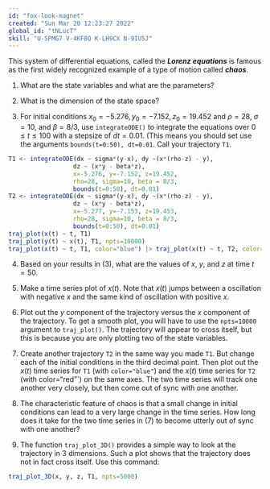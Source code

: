 ```yaml
---
id: "fox-look-magnet"
created: "Sun Mar 20 12:23:27 2022"
global_id: "tNLucT"
skill: "U-5PMG7 V-4KF8Q K-LH9CX N-9IU5J"
---
```



This system of differential equations, called the ***Lorenz equations*** is famous as the first widely recognized example of a type of motion called ***chaos***.

\begin{eqnalign}
\partial_t x & = \sigma (y - x), \\
\partial_t y & = x (\rho - z) - y, \\
\partial_t z & = x y - \beta z
\end{eqnalign}

1. What are the state variables and what are the parameters?

2. What is the dimension of the state space?

3. For initial conditions $x_0 = -5.276, y_0 = -7.152, z_0=19.452$ and $\rho=28$, $\sigma=10$, and $\beta=8/3$, use `integrateODE()` to integrate the equations over $0 \leq t \leq 100$ with a stepsize of $dt=0.01$. (This means you should set use the arguments `bounds(t=0:50), dt=0.01`. Call your trajectory `T1`.

```r
T1 <- integrateODE(dx ~ sigma*(y-x), dy ~(x*(rho-z) - y), 
                  dz ~ (x*y - beta*z),
                  x=-5.276, y=-7.152, z=19.452, 
                  rho=28, sigma=10, beta = 8/3, 
                  bounds(t=0:50), dt=0.01)
T2 <- integrateODE(dx ~ sigma*(y-x), dy ~(x*(rho-z) - y), 
                  dz ~ (x*y - beta*z),
                  x=-5.277, y=-7.153, z=19.453, 
                  rho=28, sigma=10, beta = 8/3, 
                  bounds(t=0:50), dt=0.01)
traj_plot(x(t) ~ t, T1)
traj_plot(y(t) ~ x(t), T1, npts=10000)
traj_plot(x(t) ~ t, T1, color="blue") |> traj_plot(x(t) ~ t, T2, color="red")
```

4. Based on your results in (3), what are the values of $x$, $y$, and $z$ at time $t=50$.

5. Make a time series plot of $x(t)$. Note that $x(t)$ jumps between a  oscillation with negative $x$ and the same kind of oscillation with positive $x$.

6. Plot out the $y$ component of the trajectory versus the $x$ component of the trajectory. To get a smooth plot, you will have to use the `npts=10000` argument to `traj_plot()`. The trajectory will appear to cross itself, but this is because you are only plotting two of the state variables.

7. Create another trajectory `T2` in the same way you made `T1`. But change each of the initial conditions in the third decimal point. Then plot out the $x(t)$ time series for `T1` (with `color="blue"`) and the $x(t)$ time series for `T2` (with color="red"`) on the same axes. The two time series will track one another very closely, but then come out of sync with one another. 

8. The characteristic feature of chaos is that a small change in initial conditions can lead to a very large change in the time series. How long does it take for the two time series in (7) to become utterly out of sync with one another?

9. The function `traj_plot_3D()` provides a simple way to look at the trajectory in 3 dimensions. Such a plot shows that the trajectory does not in fact cross itself. Use this command:

```r
traj_plot_3D(x, y, z, T1, npts=5000)
```


